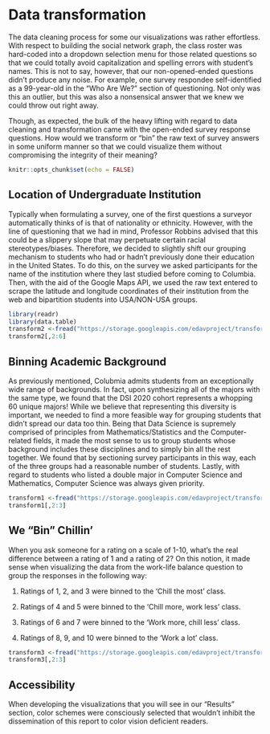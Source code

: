 # Data transformation

The data cleaning process for some our visualizations was rather effortless. With respect to building the social network graph, the class roster was hard-coded into a dropdown selection menu for those related questions so that we could totally avoid capitalization and spelling errors with student’s names. This is not to say, however, that our non-opened-ended questions didn’t produce any noise. For example, one survey respondee self-identified as a 99-year-old in the “Who Are We?” section of questioning. Not only was this an outlier, but this was also a nonsensical answer that we knew we could throw out right away. 

Though, as expected, the bulk of the heavy lifting with regard to data cleaning and transformation came with the open-ended survey response questions. How would we transform or “bin” the raw text of survey answers in some uniform manner so that we could visualize them without compromising the integrity of their meaning? 

```r
knitr::opts_chunk$set(echo = FALSE)
```


## Location of Undergraduate Institution

Typically when formulating a survey, one of the first questions a surveyor automatically thinks of is that of nationality or ethnicity. However, with the line of questioning that we had in mind, Professor Robbins advised that this could be a slippery slope that may perpetuate certain racial stereotypes/biases. Therefore, we decided to slightly shift our grouping mechanism to students who had or hadn’t previously done their education in the United States. To do this, on the survey we asked participants for the name of the institution where they last studied before coming to Columbia. Then, with the aid of the Google Maps API, we used the raw text entered to scrape the latitude and longitude coordinates of their institution from the web and bipartition students into USA/NON-USA groups.

```r
library(readr)
library(data.table)
transform2 <-fread("https://storage.googleapis.com/edavproject/transform2.csv")
transform2[,2:6]
```


## Binning Academic Background

As previously mentioned, Colubmia admits students from an exceptionally wide range of backgrounds. In fact, upon synthesizing all of the majors with the same type, we found that the DSI 2020 cohort represents a whopping 60 unique majors! While we believe that representing this diversity is important, we needed to find a more feasible way for grouping students that didn’t spread our data too thin. Being that Data Science is supremely comprised of principles from Mathematics/Statistics and the Computer-related fields, it made the most sense to us to group students whose background includes these disciplines and to simply bin all the rest together. We found that by sectioning survey participants in this way, each of the three groups had a reasonable number of students. Lastly, with regard to students who listed a double major in Computer Science and Mathematics, Computer Science was always given priority.

```r
transform1 <-fread("https://storage.googleapis.com/edavproject/transform1.csv")
transform1[,2:3]
```


## We “Bin” Chillin’

When you ask someone for a rating on a scale of 1-10, what’s the real difference between a rating of 1 and a rating of 2? On this notion, it made sense when visualizing the data from the work-life balance question to group the responses in the following way:

1. Ratings of 1, 2, and 3 were binned to the 'Chill the most' class. 

2. Ratings of 4 and 5 were binned to the 'Chill more, work less' class.  

3. Ratings of 6 and 7 were binned to the 'Work more, chill less' class.

4. Ratings of 8, 9, and 10 were binned to the 'Work a lot' class.

```r
transform3 <-fread("https://storage.googleapis.com/edavproject/transform3.csv")
transform3[,2:3]
```

## Accessibility

When developing the visualizations that you will see in our “Results” section, color schemes were consciously selected that wouldn’t inhibit the dissemination of this report to color vision deficient readers.

